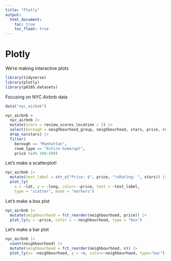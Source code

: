 ```yaml
---
title: "Plotly"
output: 
  html_document:
    toc: true
    toc_float: true
---
```


# Plotly

We're making interactive plots


```r
library(tidyverse)
library(plotly)
library(p8105.datasets)
```


Focusing on NYC Airbnb data

```r
data("nyc_airbnb")

nyc_airbnb = 
  nyc_airbnb |>
  mutate(stars = review_scores_location / 2) |>
  select(borough = neighbourhood_group, neighbourhood, stars, price, room_type, lat, long) |>
  drop_na(stars) |>
  filter(
    borough == "Manhattan",
    room_type == "Entire home/apt",
    price %in% 100:500)
```


Let's make a scatterplot!

```r
nyc_airbnb |>
  mutate(text_label = str_c("Price: $", price, "\nRating: ", stars)) |>
  plot_ly(
    x = ~lat, y = ~long, color= ~price, text = ~text_label,
    type = "scatter", mode = "markers")
```


Let's make a box plot

```r
nyc_airbnb |>
  mutate(neighbourhood = fct_reorder(neighbourhood, price)) |>
  plot_ly(y = ~price, color = ~ neighbourhood, type = "box")
```


Let's make a bar plot

```r
nyc_airbnb |>
  count(neighbourhood) |>
  mutate(neighbourhood = fct_reorder(neighbourhood, n)) |>
  plot_ly(x= ~neighbourhood, y = ~n, color=~neighbourhood, type="bar")
```

